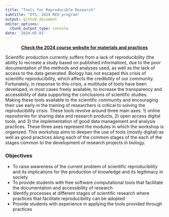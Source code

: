 ```yaml
---
title: "Tools for Reproducible Research"
subtitle: "OTS, 2024 REU program"
output: github_document
editor_options: 
  chunk_output_type: console
date: '2024-05-01'
---
```


<div class="alert alert-success">

<center>[**Check the 2024 course website for materials and practices**](https://marce10.github.io/OTS_REU_OS_2024/)</center>

</div>

Scientific production currently suffers from a lack of reproducibility (the ability to recreate a study based on published information), due to the poor documentation of the methods and analyses used, as well as the lack of access to the data generated. Biology has not escaped this crisis of scientific reproducibility, which affects the credibility of our community. Fortunately, in response to this crisis, a multitude of tools have been developed, in most cases freely available, to increase the transparency and accessibility of data supporting the conclusions of scientific studies. Making these tools available to the scientific community and encouraging their use early in the training of researchers is critical to solving the reproducibility crisis. These tools revolve around three main axes: 1) online repositories for sharing data and research products, 2) open access digital tools, and 3) the implementation of good data management and analysis practices. These three axes represent the modules in which the workshop is organized. This workshop aims to deepen the use of tools (mostly digital) as well as good practices along each of the common stages of the each of the stages common to the development of research projects in biology.

::: {.alert .alert-info}
### **Objectives** {.unnumbered .unlisted}

- To raise awareness of the current problem of scientific reproducibility and its implications for the production of knowledge and its legitimacy in society
- To provide students with free software computational tools that facilitate the documentation and accessibility of research
- Identify processes at different stages of scientific research where practices that facilitate reproducibility can be adopted
- Provide students with experience in applying the tools provided through practices

:::

&nbsp; 


